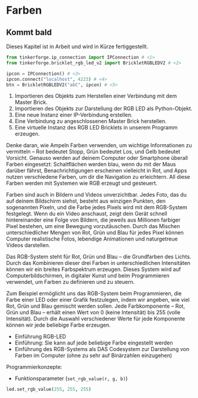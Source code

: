 # Farben {#sec-colors}

::: callout-note
## Kommt bald

Dieses Kapitel ist in Arbeit und wird in Kürze fertiggestellt.
:::

```python
from tinkerforge.ip_connection import IPConnection # <1>
from tinkerforge.bricklet_rgb_led_v2 import BrickletRGBLEDV2 # <2>

ipcon = IPConnection() # <3>
ipcon.connect("localhost", 4223) # <4>
btn = BrickletRGBLEDV2("abC", ipcon) # <5>
```
1. Importieren des Objekts zum Herstellen einer Verbindung mit dem Master Brick.
2. Importieren des Objekts zur Darstellung der RGB LED als Python-Objekt.
3. Eine neue Instanz einer IP-Verbindung erstellen.
4. Eine Verbindung zu angeschlossenen Master Brick herstellen.
5. Eine virtuelle Instanz des RGB LED Bricklets in unserem Programm erzeugen.

Denke daran, wie Ampeln Farben verwenden, um wichtige Informationen zu vermitteln – Rot bedeutet Stopp, Grün bedeutet Los, und Gelb bedeutet Vorsicht. Genauso werden auf deinem Computer oder Smartphone überall Farben eingesetzt: Schaltflächen werden blau, wenn du mit der Maus darüber fährst, Benachrichtigungen erscheinen vielleicht in Rot, und Apps nutzen verschiedene Farben, um dir die Navigation zu erleichtern. All diese Farben werden mit Systemen wie RGB erzeugt und gesteuert.

Farben sind auch in Bildern und Videos unverzichtbar. Jedes Foto, das du auf deinem Bildschirm siehst, besteht aus winzigen Punkten, den sogenannten Pixeln, und die Farbe jedes Pixels wird mit dem RGB-System festgelegt. Wenn du ein Video anschaust, zeigt dein Gerät schnell hintereinander eine Folge von Bildern, die jeweils aus Millionen farbiger Pixel bestehen, um eine Bewegung vorzutäuschen. Durch das Mischen unterschiedlicher Mengen von Rot, Grün und Blau für jedes Pixel können Computer realistische Fotos, lebendige Animationen und naturgetreue Videos darstellen.

Das RGB-System steht für Rot, Grün und Blau – die Grundfarben des Lichts. Durch das Kombinieren dieser drei Farben in unterschiedlichen Intensitäten können wir ein breites Farbspektrum erzeugen. Dieses System wird auf Computerbildschirmen, in digitaler Kunst und beim Programmieren verwendet, um Farben zu definieren und zu steuern.

Zum Beispiel ermöglicht uns das RGB-System beim Programmieren, die Farbe einer LED oder einer Grafik festzulegen, indem wir angeben, wie viel Rot, Grün und Blau gemischt werden sollen. Jede Farbkomponente – Rot, Grün und Blau – erhält einen Wert von 0 (keine Intensität) bis 255 (volle Intensität). Durch die Auswahl verschiedener Werte für jede Komponente können wir jede beliebige Farbe erzeugen.

- Einführung RGB-LED
- Einführung: Sie kann auf jede beliebige Farbe eingestellt werden
- Einführung des RGB-Systems als DAS Codesystem zur Darstellung von Farben im Computer (ohne zu sehr auf Binärzahlen einzugehen)

Programmierkonzepte:

- Funktionsparameter (`set_rgb_value(r, g, b)`)

```python
led.set_rgb_value(255, 255, 255)
```